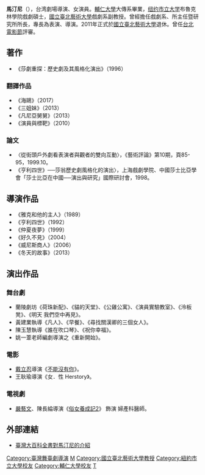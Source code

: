 {{blpunsourced|time=2015-02-14T06:54:36+00:00}}
{{藝人
|姓名 = 馬汀尼
|類型 = 導演
|圖片 =<!--建議使用自由版權圖像-->
|圖片尺寸 =
|圖片簡介 =
|本名 =
|羅馬拼音 = Ma Tin-Ni
|英文名 =
|暱稱 =
|其他藝名 =
|國籍 = {{ROC}}
|民族 =
|籍貫 =
|出生日期 = {{birth year and age|1959}}
|出生地點 = {{TWN}}
|逝世日期 =
|逝世地點 =
|職業 = 劇場導演、女演員
|語言 =
|母校 = [[輔仁大學|輔仁大學]]大眾傳播系<br>{{USA}}[[纽约市立大学|纽约市立大学]]布魯克林學院戲劇碩士
|宗教信仰 =
|配偶 =
|代表作 =
|活躍年代 =
|唱片公司 =
|經紀公司 =
|網站 =
|相關團體 =
|獎項 =
|IMDb = 1998457
}}
'''馬汀尼'''（{{Bd|1959年}}），台湾劇場導演、女演員。[[輔仁大學|輔仁大學]]大傳系畢業，[[纽约市立大学|纽约市立大学]]布魯克林學院戲劇碩士，[[國立臺北藝術大學|國立臺北藝術大學]]戲劇系副教授。曾經擔任戲劇系、所主任暨研究所所長，專長為表演、導演。2011年正式於[[國立臺北藝術大學|國立臺北藝術大學]]退休。曾任[[台北電影節|台北電影節]]評審。

== 著作 ==
* 《莎劇重探：歷史劇及其風格化演出》（1996）

=== 翻譯作品 ===
* 《海鷗》（2017）
* 《三姐妹》（2013）
* 《凡尼亞舅舅》（2013）
* 《演員與標靶》（2010）

=== 論文 ===
* 〈從街頭戶外劇看表演者與觀者的雙向互動〉，《藝術評論》第10期，頁85-95，1999.10。
* 《亨利四世》──莎翁歷史劇風格化的演出〉，上海戲劇學院、中國莎士比亞學會「莎士比亞在中國──演出與研究」國際研討會，1998。

== 導演作品 ==
* 《雅克和他的主人》（1989）
* 《亨利四世》（1992）
* 《仲夏夜夢》（1999）
* 《好久不見》（2004）
* 《威尼斯商人》（2006）
* 《冬天的故事》（2013）

==演出作品==
=== 舞台劇 ===
* 蘭陵劇坊《荷珠新配》、《貓的天堂》、《公雞公寓》、《演員實驗教室》、《泠板凳》、《明天 我們空中再見》。
* 黃建業執導《凡人》、《早餐》、《尋找關漢卿的三個女人》。
* 陳玉慧執導《誰在吹口琴》、《祝你幸福》。
* 姚一葦老師編劇導演之《重新開始》。

=== 電影 ===
* [[戴立忍|戴立忍]]導演《[[不能沒有你|不能沒有你]]》。
* 王耿瑜導演《女．性 Herstory》。

=== 電視劇 ===
* [[嚴藝文|嚴藝文]]、陳長綸導演《[[俗女養成記2|俗女養成記2]]》	飾演 婦產科醫師。

== 外部連結 ==
* [http://webcache.googleusercontent.com/search?q=cache:http://taiwanpedia.culture.tw/web/content%3FID%3D6819&hl=zh-TW&strip=1 臺灣大百科全書對馬汀尼的介紹]

[[Category:臺灣舞臺劇導演|Category:臺灣舞臺劇導演]]
[[Category:台灣电影女演員|M]]
[[Category:國立臺北藝術大學教授|Category:國立臺北藝術大學教授]]
[[Category:紐約市立大學校友|Category:紐約市立大學校友]]
[[Category:輔仁大學校友|Category:輔仁大學校友]]
[[Category:马姓|T]]